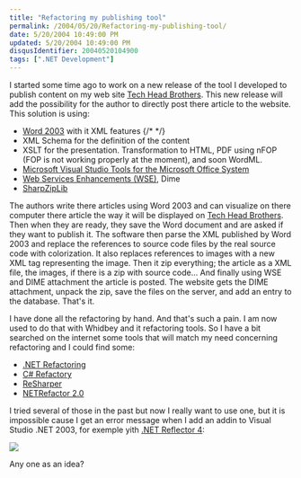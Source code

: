 ```yaml
---
title: "Refactoring my publishing tool"
permalink: /2004/05/20/Refactoring-my-publishing-tool/
date: 5/20/2004 10:49:00 PM
updated: 5/20/2004 10:49:00 PM
disqusIdentifier: 20040520104900
tags: [".NET Development"]
---
```

I started some time ago to work on a new release of the tool I developed to publish content on my web site [Tech Head Brothers](http://www.techheadbrothers.com "Tech Head Brothers"). This new release will add the possibility for the author to directly post there article to the website.<br/>This solution is using:

*   [Word 2003](http://msdn.microsoft.com/office/understanding/word/) with it XML features
{/* <!-- more --> */}
*   XML Schema for the definition of the content
*   XSLT for the presentation. Transformation to HTML, PDF using nFOP (FOP is not working properly at the moment), and soon WordML.
*   [Microsoft Visual Studio Tools for the Microsoft Office System](http://msdn.microsoft.com/vstudio/office/default.aspx)
*   [Web Services Enhancements (WSE)](http://msdn.microsoft.com/webservices/building/wse/default.aspx), Dime
*   [SharpZipLib](http://www.icsharpcode.net/OpenSource/SharpZipLib/Default.aspx)


The authors write there articles using Word 2003 and can visualize on there computer there article the way it will be displayed on [Tech Head Brothers](http://www.techheadbrothers.com "Tech Head Brothers"). Then when they are ready, they save the Word document and are asked if they want to publish it. The software then parse the XML published by Word 2003 and replace the references to source code files by the real source code with colorization. It also replaces references to images with a new XML tag representing the image. Then it zip everything; the article as a XML file, the images, if there is a zip with source code... And finally using WSE and DIME attachment the article is posted. The website gets the DIME attachment, unpack the zip, save the files on the server, and add an entry to the database. That's it.

I have done all the refactoring by hand. And that's such a pain. I am now used to do that with Whidbey and it refactoring tools. So I have a bit searched on the internet some tools that will match my need concerning refactoring and I could find some:

*   [.NET Refactoring](http://dotnetrefactoring.com/)
*   [C# Refactory](http://www.xtreme-simplicity.net/)
*   [ReSharper](http://www.jetbrains.com/resharper/index.html)
*   [NETRefactor 2.0](http://www.knowdotnet.com/articles/netrefactorproducthome.html)


I tried several of those in the past but now I really want to use one, but it is impossible cause I get an error message when I add an addin to Visual Studio .NET 2003, for exemple yith [.NET Reflector 4](http://www.aisto.com/roeder/DotNet/):

![](/images/2004/vserror.png)

Any one as an idea?
